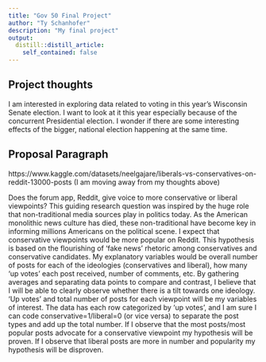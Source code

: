 ```yaml
---
title: "Gov 50 Final Project"
author: "Ty Schanhofer"
description: "My final project"
output:
  distill::distill_article:
    self_contained: false
---
```




## Project thoughts

I am interested in exploring data related to voting in this year's Wisconsin Senate election. I want to look at it this year especially because of the concurrent Presidential election. I wonder if there are some interesting effects of the bigger, national election happening at the same time.

## Proposal Paragraph
https://www.kaggle.com/datasets/neelgajare/liberals-vs-conservatives-on-reddit-13000-posts 
  (I am moving away from my thoughts above) 
  
  Does the forum app, Reddit, give voice to more conservative or liberal viewpoints? This guiding research question was inspired by the huge role that non-traditional media sources play in politics today. As the American monolithic news culture has died, these non-traditional have become key in informing millions Americans on the political scene. I expect that conservative viewpoints would be more popular on Reddit. This hypothesis is based on the flourishing of 'fake news' rhetoric among conservatives and conservative candidates. My explanatory variables would be overall number of posts for each of the ideologies (conservatives and liberal), how many 'up votes' each post received, number of comments, etc. By gathering averages and separating data points to compare and contrast, I believe that I will be able to clearly observe whether there is a tilt towards one ideology. 'Up votes' and total number of posts for each viewpoint will be my variables of interest. The data has each row categorized by 'up votes', and I am sure I can code conservative=1/liberal=0 (or vice versa) to separate the post types and add up the total number. If I observe that the most posts/most popular posts advocate for a conservative viewpoint my hypothesis will be proven. If I observe that liberal posts are more in number and popularity my hypothesis will be disproven.
  
  
  
  
  
  
  
  
